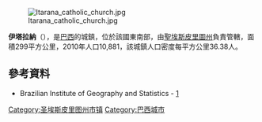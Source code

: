 {{coord|19|52|26|S|40|52|30|W|scale:30000|display=title}}

[[Image:Itarana_catholic_church.jpg|thumb]]

'''伊塔拉納'''（{{lang-pt|Itarana}}），是[[巴西|巴西]]的城鎮，位於該國東南部，由[[聖埃斯皮里圖州|聖埃斯皮里圖州]]負責管轄，面積299平方公里，2010年人口10,881，該城鎮人口密度每平方公里36.38人。

==參考資料==
*Brazilian Institute of Geography and Statistics - [https://web.archive.org/web/20080611095922/http://www.ibge.gov.br/cidadesat/default.php]

{{Brazil-geo-stub}}
{{聖埃斯皮里圖州市鎮}}
[[Category:圣埃斯皮里图州市镇|Category:圣埃斯皮里图州市镇]]
[[Category:巴西城市|Category:巴西城市]]